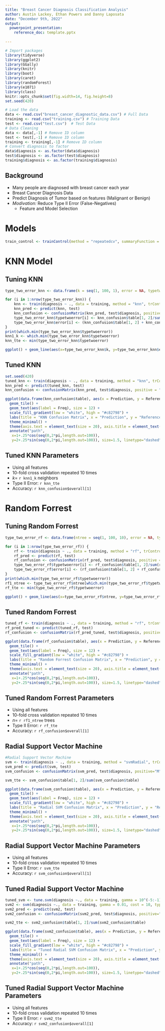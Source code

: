 ```yaml
---
title: "Breast Cancer Diagnosis Classification Analysis"
author: Austin Lackey, Ethan Powers and Danny Laposata
date: "December 9th, 2022"
output: 
  powerpoint_presentation: 
    reference_doc: template.pptx
  
---
```

```r
# Import packages
library(tidyverse)
library(ggplot2)
library(GGally)
library(knitr)
library(boot)
library(caret)
library(randomForest)
library(e1071)
library(class)
knitr::opts_chunk$set(fig.width=14, fig.height=8)
set.seed(420)
```

```r
# Load the data
data <- read.csv("breast_cancer_diagnostic_data.csv") # Full Data
training <- read.csv("training.csv") # Training Data
test <- read.csv("test.csv")  # Test Data
# Data Cleaning
data <- data[,-1] # Remove ID column
test <- test[,-1] # Remove ID column
training <- training[,-1] # Remove ID column
# Convert diagnosis to factor
data$diagnosis <- as.factor(data$diagnosis)
test$diagnosis <- as.factor(test$diagnosis)
training$diagnosis <- as.factor(training$diagnosis)
```

## Background

- Many people are diagnosed with breast cancer each year
- Breast Cancer Diagnosis Data
- Predict Diagnosis of Tumor based on features (Malignant or Benign)
- *Modivation:* Reduce Type II Error (False-Negatives)
  - Feature and Model Selection

# Models

```r
train_control <- trainControl(method = "repeatedcv", summaryFunction = defaultSummary, classProbs = TRUE, number = 10, repeats = 10)
```

# KNN Model

## Tuning KNN

```r
type_two_error_knn <- data.frame(k = seq(1, 100, 1), error = NA, typetwoerror = NA)

for (i in 1:nrow(type_two_error_knn)) {
    knn <- train(diagnosis ~ ., data = training, method = "knn", trControl = train_control, metric = "Accuracy", tuneGrid = data.frame(k = type_two_error_knn$k[i]))
    knn_pred <- predict(knn, test)
    knn_confusion <- confusionMatrix(knn_pred, test$diagnosis, positive = "M")
    type_two_error_knn$typetwoerror[i] <- knn_confusion$table[1, 2]/sum(knn_confusion$table)
    type_two_error_knn$error[i] <- (knn_confusion$table[1, 2] + knn_confusion$table[2, 1])/sum(knn_confusion$table)
}
print(which.min(type_two_error_knn$typetwoerror))
knn1_k <- which.min(type_two_error_knn$typetwoerror)
knn_tte <- min(type_two_error_knn$typetwoerror)
```

```r
ggplot() + geom_line(aes(x=type_two_error_knn$k, y=type_two_error_knn$error), size=1) + geom_line(aes(x=type_two_error_knn$k, y=type_two_error_knn$typetwoerror), size=1.5, color="#c82798") + labs(title = "KNN Type I and Overall Error", x = "K", y = "Error")
```

## Tuned KNN

```r
set.seed(420)
tuned_knn <- train(diagnosis ~ ., data = training, method = "knn", trControl = train_control, metric = "Accuracy", tuneGrid = data.frame(k = which.min(type_two_error_knn$typetwoerror)))
knn_pred <- predict(tuned_knn, test)
knn_confusion <- confusionMatrix(knn_pred, test$diagnosis, positive = "M")
```

```r
ggplot(data.frame(knn_confusion$table), aes(x = Prediction, y = Reference, fill = Freq)) +
  geom_tile() +
  geom_text(aes(label = Freq), size = 12) +
  scale_fill_gradient(low = "white", high = "#c82798") +
  labs(title = "KNN Confusion Matrix", x = "Prediction", y = "Reference") +
  theme_minimal() +
  theme(axis.text = element_text(size = 20), axis.title = element_text(size = 30), plot.title = element_text(size = 30)) +
  annotate("path",
   x=1+.25*cos(seq(0,2*pi,length.out=100)),
   y=2+.25*sin(seq(0,2*pi,length.out=100)), size=1.5, linetype="dashed", color="#c82798")
```

## Tuned KNN Parameters

- Using all features
- 10-fold cross validation repeated 10 times
- $k=$ `r knn1_k` neighbors
- Type II Error: `r knn_tte`
- Accuracy: `r knn_confusion$overall[1]`


# Random Forrest

## Tuning Random Forrest

```r
type_two_error_rf <- data.frame(ntree = seq(1, 100, 10), error = NA, typetwoerror = NA)

for (i in 1:nrow(type_two_error_rf)) {
    rf <- train(diagnosis ~ ., data = training, method = "rf", trControl = train_control, metric = "Accuracy", ntree = type_two_error_rf$ntree[i])
    rf_pred <- predict(rf, test)
    rf_confusion <- confusionMatrix(rf_pred, test$diagnosis, positive = "M")
    type_two_error_rf$typetwoerror[i] <- rf_confusion$table[1, 2]/sum(rf_confusion$table)
    type_two_error_rf$error[i] <- (rf_confusion$table[1, 2] + rf_confusion$table[2, 1])/sum(rf_confusion$table)
}
print(which.min(type_two_error_rf$typetwoerror))
rf1_ntree <- type_two_error_rf$ntree[which.min(type_two_error_rf$typetwoerror)]
rf_tte <- min(type_two_error_rf$typetwoerror)
```

```r
ggplot() + geom_line(aes(x=type_two_error_rf$ntree, y=type_two_error_rf$error), size=1) + geom_line(aes(x=type_two_error_rf$ntree, y=type_two_error_rf$typetwoerror), size=1.5, color="#c82798") + labs(title = "Random Forrest Type I and Overall Error", x = "Number of Trees", y = "Error")
```

## Tuned Random Forrest

```r
tuned_rf <- train(diagnosis ~ ., data = training, method = "rf", trControl = train_control, metric = "ROC", ntree = type_two_error_rf$ntree[which.min(type_two_error_rf$typetwoerror)])
rf_pred_tuned <- predict(tuned_rf, test)
rf_confusion <- confusionMatrix(rf_pred_tuned, test$diagnosis, positive = "M")
```

```r
ggplot(data.frame(rf_confusion$table), aes(x = Prediction, y = Reference, fill = Freq)) +
  geom_tile() +
  geom_text(aes(label = Freq), size = 12) +
  scale_fill_gradient(low = "white", high = "#c82798") +
  labs(title = "Random Forrest Confusion Matrix", x = "Prediction", y = "Reference") +
  theme_minimal() +
  theme(axis.text = element_text(size = 20), axis.title = element_text(size = 30), plot.title = element_text(size = 30)) +
  annotate("path",
   x=1+.25*cos(seq(0,2*pi,length.out=100)),
   y=2+.25*sin(seq(0,2*pi,length.out=100)), size=1.5, linetype="dashed", color="#c82798")
```

## Tuned Random Forrest Parameters

- Using all features
- 10-fold cross validation repeated 10 times
- $n=$ `r rf1_ntree` trees
- Type II Error: `r rf_tte`
- Accuracy: `r rf_confusion$overall[1]`



## Radial Support Vector Machine

```r
#Radial Support Vector Machine
svm <- train(diagnosis ~ ., data = training, method = "svmRadial", trControl = train_control, metric="ROC")
svm_pred <- predict(svm, test)
svm_confusion <- confusionMatrix(svm_pred, test$diagnosis, positive="M")

svm_tte <- svm_confusion$table[1, 2]/sum(svm_confusion$table)
```

```r

ggplot(data.frame(svm_confusion$table), aes(x = Prediction, y = Reference, fill = Freq)) +
  geom_tile() +
  geom_text(aes(label = Freq), size = 12) +
  scale_fill_gradient(low = "white", high = "#c82798") +
  labs(title = "Radial SVM Confusion Matrix", x = "Prediction", y = "Reference") +
  theme_minimal() +
  theme(axis.text = element_text(size = 20), axis.title = element_text(size = 30), plot.title = element_text(size = 30)) +
  annotate("path",
   x=1+.25*cos(seq(0,2*pi,length.out=100)),
   y=2+.25*sin(seq(0,2*pi,length.out=100)), size=1.5, linetype="dashed", color="#c82798")
```

## Radial Support Vector Machine Parameters

- Using all features
- 10-fold cross validation repeated 10 times
- Type II Error: `r svm_tte`
- Accuracy: `r svm_confusion$overall[1]`


## Tuned Radial Support Vector Machine

```r
tuned_svm <- tune.svm(diagnosis ~., data = training, gamma = 10^(-5:-1), cost = 10^(-3:1))
svm2 <- svm(diagnosis ~., data = training, gamma = 0.01, cost = 10, type="C-classification", kernel="radial")
svm2_pred <- predict(svm2, test)
svm2_confusion <- confusionMatrix(svm2_pred, test$diagnosis, positive="M")

svm2_tte <- svm2_confusion$table[1, 2]/sum(svm2_confusion$table)

```

```r
ggplot(data.frame(svm2_confusion$table), aes(x = Prediction, y = Reference, fill = Freq)) +
  geom_tile() +
  geom_text(aes(label = Freq), size = 12) +
  scale_fill_gradient(low = "white", high = "#c82798") +
  labs(title = "Tuned Radial SVM Confusion Matrix", x = "Prediction", y = "Reference") +
  theme_minimal() +
  theme(axis.text = element_text(size = 20), axis.title = element_text(size = 30), plot.title = element_text(size = 30)) +
  annotate("path",
   x=1+.25*cos(seq(0,2*pi,length.out=100)),
   y=2+.25*sin(seq(0,2*pi,length.out=100)), size=1.5, linetype="dashed", color="#c82798")
```

## Tuned Radial Support Vector Machine Parameters

- Using all features
- 10-fold cross validation repeated 10 times
- Type II Error: `r svm2_tte`
- Accuracy: `r svm2_confusion$overall[1]`
